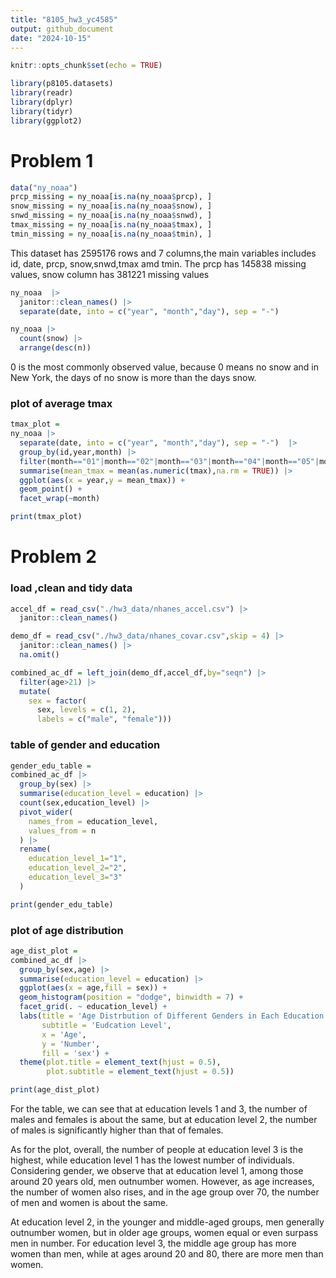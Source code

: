 ```yaml
---
title: "8105_hw3_yc4585"
output: github_document
date: "2024-10-15"
---
```


```r
knitr::opts_chunk$set(echo = TRUE)
```

```r
library(p8105.datasets)
library(readr)
library(dplyr)
library(tidyr)
library(ggplot2)
```

# Problem 1
```r
data("ny_noaa")
prcp_missing = ny_noaa[is.na(ny_noaa$prcp), ]
snow_missing = ny_noaa[is.na(ny_noaa$snow), ]
snwd_missing = ny_noaa[is.na(ny_noaa$snwd), ]
tmax_missing = ny_noaa[is.na(ny_noaa$tmax), ]
tmin_missing = ny_noaa[is.na(ny_noaa$tmin), ]

```
This dataset has 2595176 rows and 7 columns,the main variables includes id, date, prcp, snow,snwd,tmax amd tmin. The prcp has 145838 missing values, snow column has 381221 missing values


```r
ny_noaa  |>
  janitor::clean_names() |>
  separate(date, into = c("year", "month","day"), sep = "-") 

ny_noaa |>
  count(snow) |>
  arrange(desc(n))
```
0 is the most commonly observed value, because 0 means no snow and in New York, the days of no snow is more than the days snow.

### plot of average tmax
```r
tmax_plot =
ny_noaa |>
  separate(date, into = c("year", "month","day"), sep = "-")  |>
  group_by(id,year,month) |>
  filter(month=="01"|month=="02"|month=="03"|month=="04"|month=="05"|month=="06"|month=="07") |>
  summarise(mean_tmax = mean(as.numeric(tmax),na.rm = TRUE)) |>
  ggplot(aes(x = year,y = mean_tmax)) +
  geom_point() +
  facet_wrap(~month)

print(tmax_plot)
```

# Problem 2
### load ,clean and tidy data
```r
accel_df = read_csv("./hw3_data/nhanes_accel.csv") |>
  janitor::clean_names()

demo_df = read_csv("./hw3_data/nhanes_covar.csv",skip = 4) |>
  janitor::clean_names() |>
  na.omit()

combined_ac_df = left_join(demo_df,accel_df,by="seqn") |>
  filter(age>21) |>
  mutate(
    sex = factor(
      sex, levels = c(1, 2), 
      labels = c("male", "female"))) 
```

### table of gender and education
```r
gender_edu_table =
combined_ac_df |>
  group_by(sex) |>
  summarise(education_level = education) |>
  count(sex,education_level) |>
  pivot_wider(
    names_from = education_level,
    values_from = n
  ) |>
  rename(
    education_level_1="1",
    education_level_2="2",
    education_level_3="3"
  )

```
```r
print(gender_edu_table)
```


### plot of age distribution 
```r
age_dist_plot =
combined_ac_df |>
  group_by(sex,age) |>
  summarise(education_level = education) |>
  ggplot(aes(x = age,fill = sex)) +
  geom_histogram(position = "dodge", binwidth = 7) +
  facet_grid(. ~ education_level) +
  labs(title = 'Age Distrbution of Different Genders in Each Education Level',
       subtitle = 'Eudcation Level',
       x = 'Age',
       y = 'Number',
       fill = 'sex') +
  theme(plot.title = element_text(hjust = 0.5),  
        plot.subtitle = element_text(hjust = 0.5))

print(age_dist_plot)
```

For the table, we can see that at education levels 1 and 3, the number of males and females is about the same, but at education level 2, the number of males is significantly higher than that of females.

As for the plot, overall, the number of people at education level 3 is the highest, while education level 1 has the lowest number of individuals. Considering gender, we observe that at education level 1, among those around 20 years old, men outnumber women. However, as age increases, the number of women also rises, and in the age group over 70, the number of men and women is about the same.

At education level 2, in the younger and middle-aged groups, men generally outnumber women, but in older age groups, women equal or even surpass men in number. For education level 3, the middle age group has more women than men, while at ages around 20 and 80, there are more men than women.

